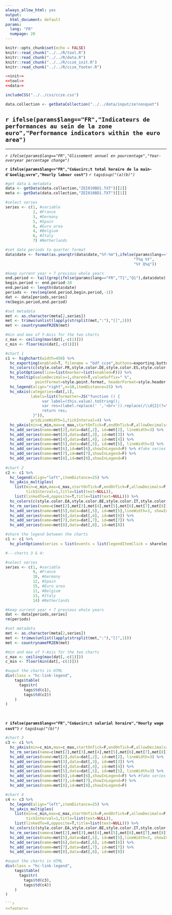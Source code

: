 ```yaml
---
always_allow_html: yes
output:
  html_document: default
params: 
  lang: "FR"
  numpage: 20
---
```


```r
knitr::opts_chunk$set(echo = FALSE)
knitr::read_chunk("../../R/tool.R")
knitr::read_chunk("../../R/data.R")
knitr::read_chunk("../../R/ccze_init.R")
knitr::read_chunk("../../R/ccze_footer.R")
```
```r
<<init>>
<<tool>>
<<data>>
```
```r
includeCSS("../../css/ccze.css")
```
```r
data.collection <- getDataCollection("../../data/input/ze!nonquot")
```

## `r ifelse(params$lang=="FR","Indicateurs de performances au sein de la zone euro","Performance indicators within the euro area")`

***
<p class="unitchart">*`r ifelse(params$lang=="FR","Glissement annuel en pourcentage","Year-overyear percentage change")`*</p>
<p class="titlechart title">**`r ifelse(params$lang=="FR","Co&ucirc;t total horaire de la main-d'&oelig;uvre","Hourly labour cost")`** *`r tags$sup("(a)(b)")`*</p>

```r

#get data & metadata
data <- getData(data.collection,"ZEI010BD1.TXT")[[2]]
meta <- getData(data.collection,"ZEI010BD1.TXT")[[1]]

#select series
series <- c(1, #variable
            2, #France
            3, #Germany
            5, #Spain
            8, #Euro area
            4, #Belgium
            6, #Italy
            7) #Netherlands 

#set date periods to quarter format
data$date <- format(as.yearqtr(data$date,"%Y-%m"),ifelse(params$lang=="FR",
                                                        "T%q %Y",
                                                        "%Y Q%q"))

#keep current year + 7 previous whole years
end.period <- tail(grep(ifelse(params$lang=="FR","T1","Q1"),data$date),1)
begin.period <- end.period-28
end.period <- length(data$date)
periods <- rev(seq(end.period,begin.period,-1))
dat <- data[periods,series]
rm(begin.period,end.period)

#set metadata
met <- as.character(meta[2,series])
met <- trimws(unlist(lapply(strsplit(met,":"),"[[",1)))
met <- countrynameFR2EN(met)

#min and max of Y-Axis for the two charts
c_max <- ceiling(max(dat[,-c(1)]))
c_min <- floor(min(dat[,-c(1)]))

#chart 1
c1 <- highchart(width=450) %>%
  hc_exporting(enabled=T, filename = "bdf_ccze",buttons=exporting.buttons) %>%
  hc_colors(c(style.color.FR,style.color.DE,style.color.ES,style.color.EA,style.color.BE,style.color.IT,style.color.NL)) %>%
  hc_plotOptions(line=list(marker=list(enabled=F))) %>%
  hc_tooltip(valueDecimals=1,shared=T,valueSuffix=" %",
             pointFormat=style.point.format, headerFormat=style.header.format) %>%
  hc_legend(align="right",x=10,itemDistance=25) %>%
  hc_xAxis(categories=dat[,1],
           labels=list(formatter=JS("function () {
                var label=(this.value).toString();
                var res=(label.replace(' ','<br>')).replace(/\\d{2}(?=\\d{2})/,'');
                return res;
            }")),
           gridLineWidth=1,tickInterval=4) %>%
  hc_yAxis(min=c_min,max=c_max,startOnTick=F,endOnTick=F,allowDecimals=F,minPadding=0,maxPadding=0,tickInterval=1) %>%
  hc_add_series(name=met[2],data=dat[,2], id=met[2], lineWidth=3) %>%
  hc_add_series(name=met[3],data=dat[,3], id=met[3]) %>%
  hc_add_series(name=met[4],data=dat[,4], id=met[4]) %>%
  hc_add_series(name=met[5],data=dat[,5], id=met[5], lineWidth=3) %>%
  hc_add_series(name=met[6],id=met[6],showInLegend=F) %>% #fake series (for sharing legend)
  hc_add_series(name=met[7],id=met[7],showInLegend=F) %>%
  hc_add_series(name=met[8],id=met[8],showInLegend=F)
  
#chart 2
c2 <- c1 %>%
  hc_legend(align="left",itemDistance=25) %>%
  hc_yAxis_multiples(
    list(min=c_min,max=c_max,startOnTick=F,endOnTick=F,allowDecimals=F,minPadding=0,maxPadding=0,
         tickInterval=1,title=list(text=NULL)),
    list(linkedTo=0,opposite=T,title=list(text=NULL))) %>%
  hc_colors(c(style.color.EA,style.color.BE,style.color.IT,style.color.NL)) %>%
  hc_rm_series(name=c(met[2],met[3],met[4],met[5],met[6],met[7],met[8])) %>%
  hc_add_series(name=met[5],data=dat[,5], id=met[5],lineWidth=3, showInLegend=F) %>%
  hc_add_series(name=met[6],data=dat[,6], id=met[6]) %>%
  hc_add_series(name=met[7],data=dat[,7], id=met[7]) %>%
  hc_add_series(name=met[8],data=dat[,8], id=met[8])

#share the legend between the charts
c1 <- c1 %>%
  hc_plotOptions(series = list(events = list(legendItemClick = sharelegend)))

#---charts 3 & 4:

#select series
series <- c(1, #variable
            9, #France
            10, #Germany
            12, #Spain
            15, #Euro area
            11, #Belgium
            13, #Italy
            14) #Netherlands 

#keep current year + 7 previous whole years
dat <- data[periods,series]
rm(periods)

#set metadata
met <- as.character(meta[2,series])
met <- trimws(unlist(lapply(strsplit(met,":"),"[[",1)))
met <- countrynameFR2EN(met)

#min and max of Y-Axis for the two charts
c_max <- ceiling(max(dat[,-c(1)]))
c_min <- floor(min(dat[,-c(1)]))

#ouput the charts in HTML
div(class = "hc-link-legend",
    tags$table(
      tags$tr(
        tags$td(c1),
        tags$td(c2))
    )
)

```

<p>&nbsp;</p>
<p class="titlechart">**`r ifelse(params$lang=="FR","Co&ucirc;t salarial horaire","Hourly wage cost")`** *`r tags$sup("(b)")`*</p>

```r

#chart 3
c3 <- c1 %>%
  hc_yAxis(min=c_min,max=c_max,startOnTick=F,endOnTick=F,allowDecimals=F,minPadding=0,maxPadding=0,tickInterval=1) %>%
  hc_rm_series(name=c(met[2],met[3],met[4],met[5],met[6],met[7],met[8])) %>%
  hc_add_series(name=met[2],data=dat[,2], id=met[2], lineWidth=3) %>%
  hc_add_series(name=met[3],data=dat[,3], id=met[3]) %>%
  hc_add_series(name=met[4],data=dat[,4], id=met[4]) %>%
  hc_add_series(name=met[5],data=dat[,5], id=met[5], lineWidth=3) %>%
  hc_add_series(name=met[6],id=met[6],showInLegend=F) %>% #fake series (for sharing legend)
  hc_add_series(name=met[7],id=met[7],showInLegend=F) %>%
  hc_add_series(name=met[8],id=met[8],showInLegend=F)

#chart 4
c4 <- c3 %>%
  hc_legend(align="left",itemDistance=25) %>%
  hc_yAxis_multiples(
    list(min=c_min,max=c_max,startOnTick=F,endOnTick=F,allowDecimals=F,minPadding=0,maxPadding=0,
         tickInterval=1,title=list(text=NULL)),
    list(linkedTo=0,opposite=T,title=list(text=NULL))) %>%  
  hc_colors(c(style.color.EA,style.color.BE,style.color.IT,style.color.NL)) %>%
  hc_rm_series(name=c(met[2],met[3],met[4],met[5],met[6],met[7],met[8])) %>%
  hc_add_series(name=met[5],data=dat[,5], id=met[5],lineWidth=3, showInLegend=F) %>%
  hc_add_series(name=met[6],data=dat[,6], id=met[6]) %>%
  hc_add_series(name=met[7],data=dat[,7], id=met[7]) %>%
  hc_add_series(name=met[8],data=dat[,8], id=met[8])

#ouput the charts in HTML
div(class = "hc-link-legend",
    tags$table(
      tags$tr(
        tags$td(c3),
        tags$td(c4))
    )
)

```r
<<footer>>
```


